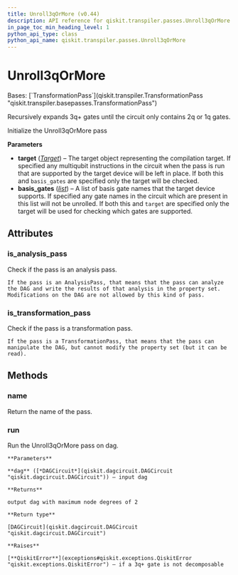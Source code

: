 ```yaml
---
title: Unroll3qOrMore (v0.44)
description: API reference for qiskit.transpiler.passes.Unroll3qOrMore in qiskit v0.44
in_page_toc_min_heading_level: 1
python_api_type: class
python_api_name: qiskit.transpiler.passes.Unroll3qOrMore
---
```


# Unroll3qOrMore

<Class id="qiskit.transpiler.passes.Unroll3qOrMore" isDedicatedPage={true} github="https://github.com/qiskit/qiskit/tree/stable/0.25/qiskit/transpiler/passes/basis/unroll_3q_or_more.py" signature="qiskit.transpiler.passes.Unroll3qOrMore(*args, **kwargs)" modifiers="class">
  Bases: [`TransformationPass`](qiskit.transpiler.TransformationPass "qiskit.transpiler.basepasses.TransformationPass")

  Recursively expands 3q+ gates until the circuit only contains 2q or 1q gates.

  Initialize the Unroll3qOrMore pass

  **Parameters**

  *   **target** ([*Target*](qiskit.transpiler.Target "qiskit.transpiler.Target")) – The target object representing the compilation target. If specified any multiqubit instructions in the circuit when the pass is run that are supported by the target device will be left in place. If both this and `basis_gates` are specified only the target will be checked.
  *   **basis\_gates** ([*list*](https://docs.python.org/3/library/stdtypes.html#list "(in Python v3.12)")) – A list of basis gate names that the target device supports. If specified any gate names in the circuit which are present in this list will not be unrolled. If both this and `target` are specified only the target will be used for checking which gates are supported.

  ## Attributes

  ### is\_analysis\_pass

  <Attribute id="qiskit.transpiler.passes.Unroll3qOrMore.is_analysis_pass">
    Check if the pass is an analysis pass.

    If the pass is an AnalysisPass, that means that the pass can analyze the DAG and write the results of that analysis in the property set. Modifications on the DAG are not allowed by this kind of pass.
  </Attribute>

  ### is\_transformation\_pass

  <Attribute id="qiskit.transpiler.passes.Unroll3qOrMore.is_transformation_pass">
    Check if the pass is a transformation pass.

    If the pass is a TransformationPass, that means that the pass can manipulate the DAG, but cannot modify the property set (but it can be read).
  </Attribute>

  ## Methods

  ### name

  <Function id="qiskit.transpiler.passes.Unroll3qOrMore.name" signature="name()">
    Return the name of the pass.
  </Function>

  ### run

  <Function id="qiskit.transpiler.passes.Unroll3qOrMore.run" signature="run(dag)">
    Run the Unroll3qOrMore pass on dag.

    **Parameters**

    **dag** ([*DAGCircuit*](qiskit.dagcircuit.DAGCircuit "qiskit.dagcircuit.DAGCircuit")) – input dag

    **Returns**

    output dag with maximum node degrees of 2

    **Return type**

    [DAGCircuit](qiskit.dagcircuit.DAGCircuit "qiskit.dagcircuit.DAGCircuit")

    **Raises**

    [**QiskitError**](exceptions#qiskit.exceptions.QiskitError "qiskit.exceptions.QiskitError") – if a 3q+ gate is not decomposable
  </Function>
</Class>

